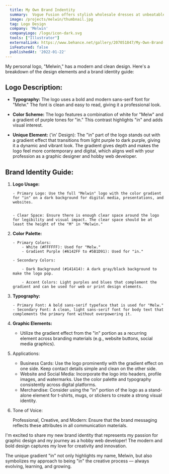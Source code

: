 ```yaml
---
  title: My Own Brand Indentity
  summary:  Vogue Fusion offers stylish wholesale dresses at unbeatable prices. We cater to boutique owners, event planners, and fashion enthusiasts seeking quality and value. Discover a curated selection that blends elegance with affordability.
  image: /projects/melwin/thumbnail.jpg
  tag: Logo Design
  company: 'Melwin'
  companyLogo: /logo/icon-dark.svg
  tools: ["Illustrator"]
  externalLink: https://www.behance.net/gallery/207051847/My-Own-Brand-Indentity
  isFeatured: false
  publishedAt: '2022-01-22'
---
```


My personal logo, "Melwin," has a modern and clean design. Here's a breakdown of the design elements and a brand identity guide:

## Logo Description:

- **Typography:** The logo uses a bold and modern sans-serif font for "Melw." The font is clean and easy to read, giving it a professional look.

- **Color Scheme:** The logo features a combination of white for "Melw" and a gradient of purple tones for "in." This contrast highlights "in" and adds visual interest.

- **Unique Element:** ('in' Design): The "in" part of the logo stands out with a gradient effect that transitions from light purple to dark purple, giving it a dynamic and vibrant look. The gradient gives depth and makes the logo feel more contemporary and digital, which aligns well with your profession as a graphic designer and hobby web developer.

## Brand Identity Guide:

1.  **Logo Usage:**

        - Primary Logo: Use the full "Melwin" logo with the color gradient for "in" on a dark background for digital media, presentations, and websites.


        - Clear Space: Ensure there is enough clear space around the logo for legibility and visual impact. The clear space should be at least the height of the "M" in "Melwin."

2.  **Color Palette:**

        - Primary Colors:
            - White (#FFFFFF): Used for "Melw."
            - Gradient Purple (#A142FF to #5B1D91): Used for "in."

        - Secondary Colors:

            - Dark Background (#141414): A dark gray/black background to make the logo pop.

            - Accent Colors: Light purples and blues that complement the gradient and can be used for web or print design elements.

3.  **Typography:**

        - Primary Font: A bold sans-serif typeface that is used for "Melw."
        - Secondary Font: A clean, light sans-serif font for body text that complements the primary font without overpowering it.

4.  **Graphic Elements:**

    - Utilize the gradient effect from the "in" portion as a recurring element across branding materials (e.g., website buttons, social media graphics).

5.  Applications:

    - Business Cards: Use the logo prominently with the gradient effect on one side. Keep contact details simple and clean on the other side.
    - Website and Social Media: Incorporate the logo into headers, profile images, and watermarks. Use the color palette and typography consistently across digital platforms.
    - Merchandise: Consider using the "in" portion of the logo as a stand-alone element for t-shirts, mugs, or stickers to create a strong visual identity.

6.  Tone of Voice:

    Professional, Creative, and Modern: Ensure that the brand messaging reflects these attributes in all communication materials.

I'm excited to share my new brand identity that represents my passion for graphic design and my journey as a hobby web developer! The modern and bold design captures my love for creativity and innovation.

The unique gradient "in" not only highlights my name, Melwin, but also symbolizes my approach to being "in" the creative process — always evolving, learning, and growing.
